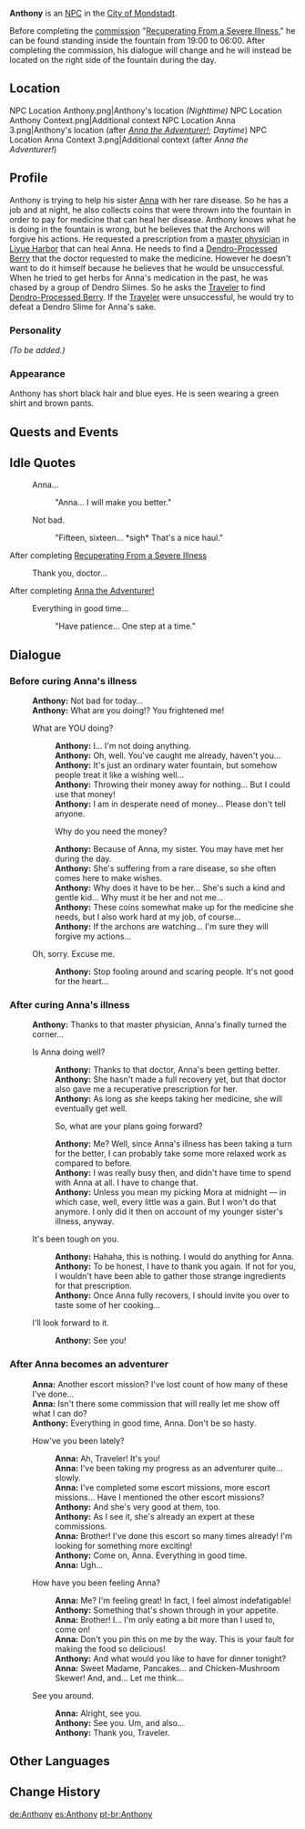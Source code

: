 {{Meta
<!-- REMOVE THIS TEMPLATE AFTER ADDING MISSING INFO -->
|missing_NPC_profile  = yes
}}
{{About|the in-game NPC|the manga-only character|Anthony (Manga)}}
{{Character Infobox
|image            = NPC Anthony.png
|region           = Mondstadt
|type             = NPC
|sibling          = Anna
}}
'''Anthony''' is an [[NPC]] in the [[City of Mondstadt]].

Before completing the [[commission]] "[[Recuperating From a Severe Illness]]," he can be found standing inside the fountain from 19:00 to 06:00. After completing the commission, his dialogue will change and he will instead be located on the right side of the fountain during the day.

==Location==
<gallery>
NPC Location Anthony.png|Anthony's location ''(Nighttime)''
NPC Location Anthony Context.png|Additional context
NPC Location Anna 3.png|Anthony's location (after ''[[Anna the Adventurer!]]''; ''Daytime'')
NPC Location Anna Context 3.png|Additional context (after ''Anna the Adventurer!'')
</gallery>

==Profile==
<!--detailed story/lore information goes here-->
Anthony is trying to help his sister [[Anna]] with her rare disease. So he has a job and at night, he also collects coins that were thrown into the fountain in order to pay for medicine that can heal her disease. Anthony knows what he is doing in the fountain is wrong, but he believes that the Archons will forgive his actions.
He requested a prescription from a [[Baizhu|master physician]] in [[Liyue Harbor]] that can heal Anna. He needs to find a [[Dendro-Processed Berry]] that the doctor requested to make the medicine. However he doesn't want to do it himself because he believes that he would be unsuccessful. When he tried to get herbs for Anna's medication in the past, he was chased by a group of Dendro Slimes. So he asks the [[Traveler]] to find [[Dendro-Processed Berry]]. If the [[Traveler]] were unsuccessful, he would try to defeat a Dendro Slime for Anna's sake.

===Personality===
''(To be added.)''

===Appearance===
Anthony has short black hair and blue eyes. He is seen wearing a green shirt and brown pants.

==Quests and Events==
{{Quests and Events}}

==Idle Quotes==
{{Dialogue start}}
: {{DIcon|Idle}} Anna...
:: {{A|VO Anthony 01.ogg}} "Anna... I will make you better."

: {{DIcon|Idle}} Not bad.
:: {{A|VO Anthony 02.ogg}} "Fifteen, sixteen... *sigh* That's a nice haul."
{{Dialogue end}}

;After completing [[Recuperating From a Severe Illness]]
{{Dialogue start}}
: {{DIcon|Idle}} Thank you, doctor...

;After completing [[Anna the Adventurer!]]
: {{DIcon|Idle}} Everything in good time...
:: {{A|VO Anthony 03.ogg}} "Have patience... One step at a time."
{{Dialogue end}}

==Dialogue==
===Before curing Anna's illness===
{{Dialogue start}}
:'''Anthony:''' Not bad for today...
:'''Anthony:''' What are you doing!? You frightened me!
:{{DIcon}} What are YOU doing?
::'''Anthony:''' I... I'm not doing anything.
::'''Anthony:''' Oh, well. You've caught me already, haven't you...
::'''Anthony:''' It's just an ordinary water fountain, but somehow people treat it like a wishing well...
::'''Anthony:''' Throwing their money away for nothing... But I could use that money!
::'''Anthony:''' I am in desperate need of money... Please don't tell anyone.
::{{DIcon}} Why do you need the money?
::'''Anthony:''' Because of Anna, my sister. You may have met her during the day.
::'''Anthony:''' She's suffering from a rare disease, so she often comes here to make wishes.
::'''Anthony:''' Why does it have to be her... She's such a kind and gentle kid... Why must it be her and not me...
::'''Anthony:''' These coins somewhat make up for the medicine she needs, but I also work hard at my job, of course...
::'''Anthony:''' If the archons are watching... I'm sure they will forgive my actions...
:{{DIcon}} Oh, sorry. Excuse me.
::'''Anthony:''' Stop fooling around and scaring people. It's not good for the heart...
{{Dialogue end}}

===After curing Anna's illness===
{{Dialogue start}}
:'''Anthony:''' Thanks to that master physician, Anna's finally turned the corner...
:{{DIcon}} Is Anna doing well?
::'''Anthony:''' Thanks to that doctor, Anna's been getting better.
::'''Anthony:''' She hasn't made a full recovery yet, but that doctor also gave me a recuperative prescription for her.
::'''Anthony:''' As long as she keeps taking her medicine, she will eventually get well.
::{{DIcon}} So, what are your plans going forward?
::'''Anthony:''' Me? Well, since Anna's illness has been taking a turn for the better, I can probably take some more relaxed work as compared to before.
::'''Anthony:''' I was really busy then, and didn't have time to spend with Anna at all. I have to change that.
::'''Anthony:''' Unless you mean my picking Mora at midnight &mdash; in which case, well, every little was a gain. But I won't do that anymore. I only did it then on account of my younger sister's illness, anyway.
:{{DIcon}} It's been tough on you.
::'''Anthony:''' Hahaha, this is nothing. I would do anything for Anna.
::'''Anthony:''' To be honest, I have to thank you again. If not for you, I wouldn't have been able to gather those strange ingredients for that prescription.
::'''Anthony:''' Once Anna fully recovers, I should invite you over to taste some of her cooking...
:{{DIcon}} I'll look forward to it.
::'''Anthony:''' See you!
{{Dialogue end}}

===After Anna becomes an adventurer===
{{Dialogue start}}
:'''Anna:''' Another escort mission? I've lost count of how many of these I've done...
:'''Anna:''' Isn't there some commission that will really let me show off what I can do?
:'''Anthony:''' Everything in good time, Anna. Don't be so hasty.
:{{DIcon}} How've you been lately?
::'''Anna:''' Ah, Traveler! It's you!
::'''Anna:''' I've been taking my progress as an adventurer quite... slowly.
::'''Anna:''' I've completed some escort missions, more escort missions... Have I mentioned the other escort missions?
::'''Anthony:''' And she's very good at them, too.
::'''Anthony:''' As I see it, she's already an expert at these commissions.
::'''Anna:''' Brother! I've done this escort so many times already! I'm looking for something more exciting!
::'''Anthony:''' Come on, Anna. Everything in good time.
::'''Anna:''' Ugh...
:{{DIcon}} How have you been feeling Anna?
::'''Anna:''' Me? I'm feeling great! In fact, I feel almost indefatigable!
::'''Anthony:''' Something that's shown through in your appetite.
::'''Anna:''' Brother! I... I'm only eating a bit more than I used to, come on!
::'''Anna:''' Don't you pin this on me by the way. This is your fault for making the food so delicious!
::'''Anthony:''' And what would you like to have for dinner tonight?
::'''Anna:''' Sweet Madame, Pancakes... and Chicken-Mushroom Skewer! And, and... Let me think...
:{{DIcon}} See you around.
::'''Anna:''' Alright, see you.
::'''Anthony:''' See you. Um, and also...
::'''Anthony:''' Thank you, Traveler.
{{Dialogue end}}

==Other Languages==
{{Other Languages
|default_hidden = 1
|en      = Anthony
|zhs     = 安东尼
|zhs_rm  = Āndōngní
|zht     = 安東尼
|zht_rm  = Āndōngní
|ja      = アンソニー
|ja_rm   = Ansonii
|ko      = 앤서니
|ko_rm   = Aenseoni
|es      = Anthony
|fr      = Anthony
|ru      = Энтони
|th      = Anthony
|vi      = Anthony
|de      = Anthony
|id      = Anthony
|pt      = Anthony
|tr      = Anthony
|it      = Anthony
}}

==Change History==
{{Change History|1.0}}

[[de:Anthony]]
[[es:Anthony]]
[[pt-br:Anthony]]